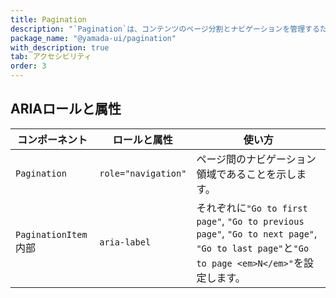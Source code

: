 ```yaml
---
title: Pagination
description: "`Pagination`は、コンテンツのページ分割とナビゲーションを管理するためのコンポーネントです。"
package_name: "@yamada-ui/pagination"
with_description: true
tab: アクセシビリティ
order: 3
---
```


## ARIAロールと属性

| コンポーネント                   | ロールと属性        | 使い方                                                                                                                                     |
| -------------------------------- | ------------------- | ------------------------------------------------------------------------------------------------------------------------------------------ |
| `Pagination`                     | `role="navigation"` | ページ間のナビゲーション領域であることを示します。                                                                                         |
| `PaginationItem` <Tag>内部</Tag> | `aria-label`        | それぞれに`"Go to first page"`, `"Go to previous page"`, `"Go to next page"`, `"Go to last page"`と`"Go to page <em>N</em>"`を設定します。 |
